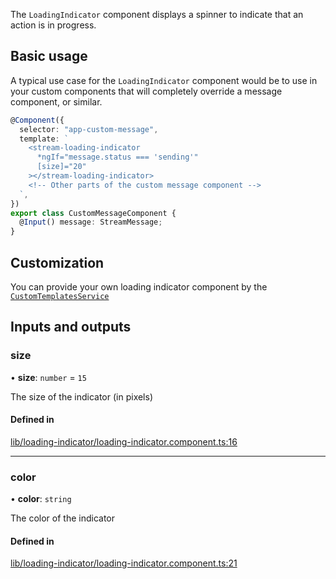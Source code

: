 The `LoadingIndicator` component displays a spinner to indicate that an action is in progress.

## Basic usage

A typical use case for the `LoadingIndicator` component would be to use in your custom components that will completely override a message component, or similar.

```typescript
@Component({
  selector: "app-custom-message",
  template: `
    <stream-loading-indicator
      *ngIf="message.status === 'sending'"
      [size]="20"
    ></stream-loading-indicator>
    <!-- Other parts of the custom message component -->
  `,
})
export class CustomMessageComponent {
  @Input() message: StreamMessage;
}
```

## Customization

You can provide your own loading indicator component by the [`CustomTemplatesService`](../services/CustomTemplatesService.mdx)

[//]: # "Start of generated content"
## Inputs and outputs 


### size

• **size**: `number` = `15`

The size of the indicator (in pixels)

#### Defined in

[lib/loading-indicator/loading-indicator.component.ts:16](https://github.com/GetStream/stream-chat-angular/blob/b2a6b62/projects/stream-chat-angular/src/lib/loading-indicator/loading-indicator.component.ts#L16)

___

### color

• **color**: `string`

The color of the indicator

#### Defined in

[lib/loading-indicator/loading-indicator.component.ts:21](https://github.com/GetStream/stream-chat-angular/blob/b2a6b62/projects/stream-chat-angular/src/lib/loading-indicator/loading-indicator.component.ts#L21)

[//]: # "End of generated content"
